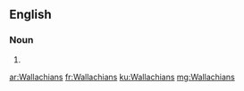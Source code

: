 ==English==

===Noun===
{{head|en|noun plural form}}

# {{plural of|Wallachian|lang=en}}

[[ar:Wallachians]]
[[fr:Wallachians]]
[[ku:Wallachians]]
[[mg:Wallachians]]